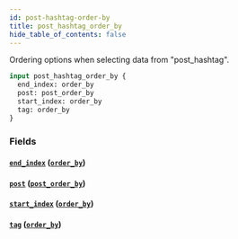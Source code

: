 ```yaml
---
id: post-hashtag-order-by
title: post_hashtag_order_by
hide_table_of_contents: false
---
```



Ordering options when selecting data from "post_hashtag".

```graphql
input post_hashtag_order_by {
  end_index: order_by
  post: post_order_by
  start_index: order_by
  tag: order_by
}
```


### Fields

#### [`end_index`](#) ([`order_by`](../enums/order-by))




#### [`post`](#) ([`post_order_by`](../inputs/post-order-by))




#### [`start_index`](#) ([`order_by`](../enums/order-by))




#### [`tag`](#) ([`order_by`](../enums/order-by))






